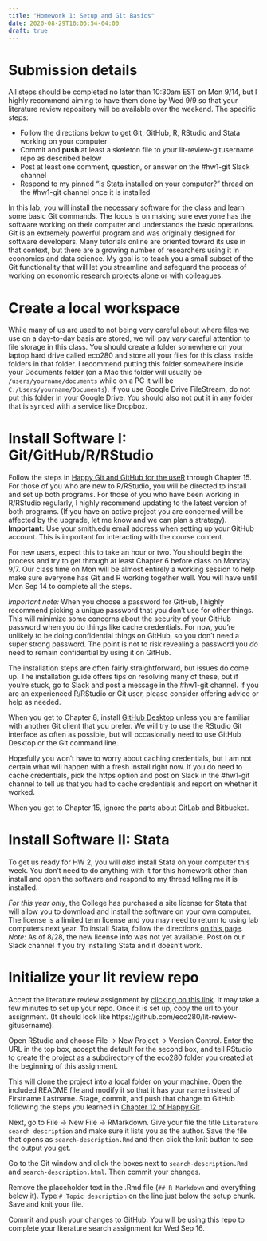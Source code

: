 ```yaml
---
title: "Homework 1: Setup and Git Basics"
date: 2020-08-29T16:06:54-04:00
draft: true
---
```


# Submission details

All steps should be completed no later than 10:30am EST on Mon 9/14, but I highly recommend aiming to have them done by Wed 9/9 so that your literature review repository will be available over the weekend. The specific steps:

- Follow the directions below to get Git, GitHub, R, RStudio and Stata working on your computer
- Commit and **push** at least a skeleton file to your lit-review-gitusername repo as described below
- Post at least one comment, question, or answer on the #hw1-git Slack channel
- Respond to my pinned "Is Stata installed on your computer?" thread on the #hw1-git channel once it is installed

In this lab, you will install the necessary software for the class and learn some basic Git commands. The focus is on making sure everyone has the software working on their computer and understands the basic operations. Git is an extremely powerful program and was originally designed for software developers. Many tutorials online are oriented toward its use in that context, but there are a growing number of researchers using it in economics and data science. My goal is to teach you a small subset of the Git functionality that will let you streamline and safeguard the process of working on economic research projects alone or with colleagues. 

# Create a local workspace

While many of us are used to not being very careful about where files we use on a day-to-day basis are stored, we will pay *very* careful attention to file storage in this class. You should create a folder somewhere on your laptop hard drive called eco280 and store all your files for this class inside folders in that folder. I recommend putting this folder somewhere inside your Documents folder (on a Mac this folder will usually be `/users/yourname/documents` while on a PC it will be `C:/Users/yourname/Documents`). If you use Google Drive FileStream, do not put this folder in your Google Drive. You should also not put it in any folder that is synced with a service like Dropbox.

# Install Software I: Git/GitHub/R/RStudio

Follow the steps in [Happy Git and GitHub for the useR](https://happygitwithr.com/) through Chapter 15. For those of you who are new to R/RStudio, you will be directed to install and set up both programs. For those of you who have been working in R/RStudio regularly, I highly recommend updating to the latest version of both programs. (If you have an active project you are concerned will be affected by the upgrade, let me know and we can plan a strategy). **Important:** Use your smith.edu email address when setting up your GitHub account. This is important for interacting with the course content.

For new users, expect this to take an hour or two. You should begin the process and try to get through at least Chapter 6 before class on Monday 9/7. Our class time on Mon will be almost entirely a working session to help make sure everyone has Git and R working together well. You will have until Mon Sep 14 to complete all the steps.

*Important note:* When you choose a password for GitHub, I highly recommend picking a unique password that you don't use for other things. This will minimize some concerns about the security of your GitHub password when you do things like cache credentials. For now, you're unlikely to be doing confidential things on GitHub, so you don't need a super strong password. The point is not to risk revealing a password you *do* need to remain confidential by using it on GitHub.

The installation steps are often fairly straightforward, but issues do come up. The installation guide offers tips on resolving many of these, but if you're stuck, go to Slack and post a message in the #hw1-git channel. If you are an experienced R/RStudio or Git user, please consider offering advice or help as needed.

When you get to Chapter 8, install [GitHub Desktop](https://desktop.github.com/) unless you are familiar with another Git client that you prefer. We will try to use the RStudio Git interface as often as possible, but will occasionally need to use GitHub Desktop or the Git command line.

Hopefully you won't have to worry about caching credentials, but I am not certain what will happen with a fresh install right now. If you do need to cache credentials, pick the https option and post on Slack in the #hw1-git channel to tell us that you had to cache credentials and report on whether it worked.

When you get to Chapter 15, ignore the parts about GitLab and Bitbucket.

# Install Software II: Stata

To get us ready for HW 2, you will *also* install Stata on your computer this week. You don't need to do anything with it for this homework other than install and open the software and respond to my thread telling me it is installed.

*For this year only*, the College has purchased a site license for Stata that will allow you to download and install the software on your own computer. The license is a limited term license and you may need to return to using lab computers next year. To install Stata, follow the directions [on this page](http://www.science.smith.edu/cats/software-for-ongoing-science-classes/). *Note:* As of 8/28, the new license info was not yet available. Post on our Slack channel if you try installing Stata and it doesn't work.

# Initialize your lit review repo

Accept the literature review assignment by [clicking on this link](https://classroom.github.com/a/dlXZ9b0k). It may take a few minutes to set up your repo. Once it is set up, copy the url to your assignment. (It should look like https://github.com/eco280/lit-review-gitusername).

Open RStudio and choose File -> New Project -> Version Control. Enter the URL in the top box, accept the default for the second box, and tell RStudio to create the project as a subdirectory of the eco280 folder you created at the beginning of this assignment.

This will clone the project into a local folder on your machine. Open the included README file and modify it so that it has your name instead of Firstname Lastname. Stage, commit, and push that change to GitHub following the steps you learned in [Chapter 12 of Happy Git](https://happygitwithr.com/rstudio-git-github.html#make-local-changes-save-commit).

Next, go to File -> New File -> RMarkdown. Give your file the title `Literature search description` and make sure it lists you as the author. Save the file that opens as `search-description.Rmd` and then click the knit button to see the output you get.

Go to the Git window and click the boxes next to `search-description.Rmd` and `search-description.html`. Then commit your changes.

Remove the placeholder text in the .Rmd file (`## R Markdown` and everything below it). Type `# Topic description` on the line just below the setup chunk. Save and knit your file.

Commit and push your changes to GitHub. You will be using this repo to complete your literature search assignment for Wed Sep 16.


